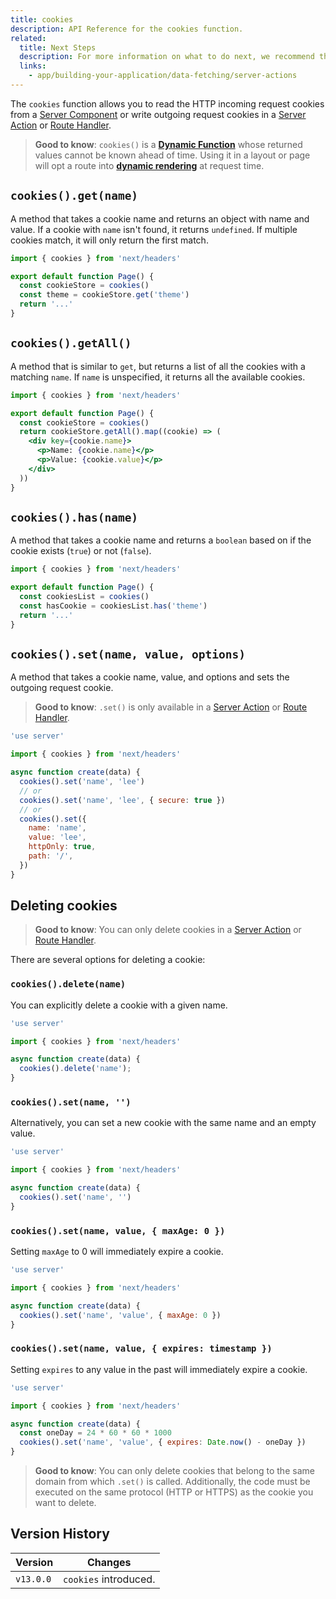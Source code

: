```yaml
---
title: cookies
description: API Reference for the cookies function.
related:
  title: Next Steps
  description: For more information on what to do next, we recommend the following sections
  links:
    - app/building-your-application/data-fetching/server-actions
---
```


The `cookies` function allows you to read the HTTP incoming request cookies from a [Server Component](/docs/getting-started/react-essentials) or write outgoing request cookies in a [Server Action](/docs/app/building-your-application/data-fetching/server-actions) or [Route Handler](/docs/app/building-your-application/routing/router-handlers).

> **Good to know**: `cookies()` is a **[Dynamic Function](/docs/app/building-your-application/rendering/static-and-dynamic-rendering#dynamic-functions)** whose returned values cannot be known ahead of time. Using it in a layout or page will opt a route into **[dynamic rendering](/docs/app/building-your-application/rendering/static-and-dynamic-rendering#dynamic-rendering)** at request time.

## `cookies().get(name)`

A method that takes a cookie name and returns an object with name and value. If a cookie with `name` isn't found, it returns `undefined`. If multiple cookies match, it will only return the first match.

```jsx filename="app/page.js"
import { cookies } from 'next/headers'

export default function Page() {
  const cookieStore = cookies()
  const theme = cookieStore.get('theme')
  return '...'
}
```

## `cookies().getAll()`

A method that is similar to `get`, but returns a list of all the cookies with a matching `name`. If `name` is unspecified, it returns all the available cookies.

```jsx filename="app/page.js"
import { cookies } from 'next/headers'

export default function Page() {
  const cookieStore = cookies()
  return cookieStore.getAll().map((cookie) => (
    <div key={cookie.name}>
      <p>Name: {cookie.name}</p>
      <p>Value: {cookie.value}</p>
    </div>
  ))
}
```

## `cookies().has(name)`

A method that takes a cookie name and returns a `boolean` based on if the cookie exists (`true`) or not (`false`).

```jsx filename="app/page.js"
import { cookies } from 'next/headers'

export default function Page() {
  const cookiesList = cookies()
  const hasCookie = cookiesList.has('theme')
  return '...'
}
```

## `cookies().set(name, value, options)`

A method that takes a cookie name, value, and options and sets the outgoing request cookie.

> **Good to know**: `.set()` is only available in a [Server Action](/docs/app/building-your-application/data-fetching/server-actions) or [Route Handler](/docs/app/building-your-application/routing/router-handlers).

```js filename="app/actions.js"
'use server'

import { cookies } from 'next/headers'

async function create(data) {
  cookies().set('name', 'lee')
  // or
  cookies().set('name', 'lee', { secure: true })
  // or
  cookies().set({
    name: 'name',
    value: 'lee',
    httpOnly: true,
    path: '/',
  })
}
```

## Deleting cookies

> **Good to know**: You can only delete cookies in a [Server Action](/docs/app/building-your-application/data-fetching/server-actions) or [Route Handler](/docs/app/building-your-application/routing/router-handlers).

There are several options for deleting a cookie:

### `cookies().delete(name)`

You can explicitly delete a cookie with a given name.

```js filename="app/actions.js"
'use server'

import { cookies } from 'next/headers'

async function create(data) {
  cookies().delete('name');
}
```

### `cookies().set(name, '')`

Alternatively, you can set a new cookie with the same name and an empty value.

```js filename="app/actions.js"
'use server'

import { cookies } from 'next/headers'

async function create(data) {
  cookies().set('name', '')
}
```

### `cookies().set(name, value, { maxAge: 0 })`

Setting `maxAge` to 0 will immediately expire a cookie.

```js filename="app/actions.js"
'use server'

import { cookies } from 'next/headers'

async function create(data) {
  cookies().set('name', 'value', { maxAge: 0 })
}
```

### `cookies().set(name, value, { expires: timestamp })`

Setting `expires` to any value in the past will immediately expire a cookie.

```js filename="app/actions.js"
'use server'

import { cookies } from 'next/headers'

async function create(data) {
  const oneDay = 24 * 60 * 60 * 1000
  cookies().set('name', 'value', { expires: Date.now() - oneDay })
}
```

> **Good to know**: You can only delete cookies that belong to the same domain from which `.set()` is called. Additionally, the code must be executed on the same protocol (HTTP or HTTPS) as the cookie you want to delete.
## Version History

| Version   | Changes               |
| --------- | --------------------- |
| `v13.0.0` | `cookies` introduced. |
